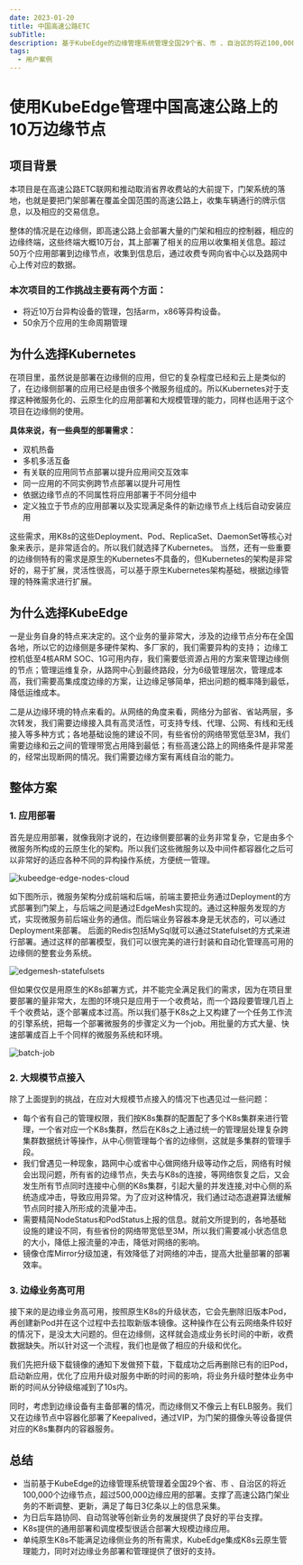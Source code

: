```yaml
---
date: 2023-01-20
title: 中国高速公路ETC
subTitle:
description: 基于KubeEdge的边缘管理系统管理全国29个省、市 、自治区的将近100,000个边缘节点，超过500,000边缘应用
tags:
  - 用户案例
---
```


# 使用KubeEdge管理中国高速公路上的10万边缘节点

## 项目背景

本项目是在高速公路ETC联网和推动取消省界收费站的大前提下，门架系统的落地，也就是要把门架部署在覆盖全国范围的高速公路上，收集车辆通行的牌示信息，以及相应的交易信息。

整体的情况是在边缘侧，即高速公路上会部署大量的门架和相应的控制器，相应的边缘终端，这些终端大概10万台，其上部署了相关的应用以收集相关信息。超过50万个应用部署到边缘节点，收集到信息后，通过收费专网向省中心以及路网中心上传对应的数据。

### 本次项目的工作挑战主要有两个方面：

- 将近10万台异构设备的管理，包括arm，x86等异构设备。
- 50余万个应用的生命周期管理

## 为什么选择Kubernetes

在项目里，虽然说是部署在边缘侧的应用，但它的复杂程度已经和云上是类似的了，在边缘侧部署的应用已经是由很多个微服务组成的。所以Kubernetes对于支撑这种微服务化的、云原生化的应用部署和大规模管理的能力，同样也适用于这个项目在边缘侧的使用。

**具体来说，有一些典型的部署需求：**

- 双机热备
- 多机多活互备
- 有关联的应用同节点部署以提升应用间交互效率
- 同一应用的不同实例跨节点部署以提升可用性
- 依据边缘节点的不同属性将应用部署于不同分组中
- 定义独立于节点的应用部署以及实现满足条件的新边缘节点上线后自动安装应用

这些需求，用K8s的这些Deployment、Pod、ReplicaSet、DaemonSet等核心对象来表示，是非常适合的。所以我们就选择了Kubernetes。
当然，还有一些重要的边缘侧特有的需求是原生的Kubernetes不具备的，但Kubernetes的架构是非常好的，易于扩展，灵活性很高，可以基于原生Kubernetes架构基础，根据边缘管理的特殊需求进行扩展。

## 为什么选择KubeEdge

一是业务自身的特点来决定的。这个业务的量非常大，涉及的边缘节点分布在全国各地，所以它的边缘侧是多硬件架构、多厂家的，我们需要异构的支持； 边缘工控机低至4核ARM SOC、1G可用内存，我们需要低资源占用的方案来管理边缘侧的节点；管理运维复杂，从路网中心到最终路段，分为6级管理层次，管理成本高，我们需要高集成度边缘的方案，让边缘足够简单，把出问题的概率降到最低，降低运维成本。

二是从边缘环境的特点来看的。从网络的角度来看，网络分为部省、省站两层，多次转发，我们需要边缘接入具有高灵活性，可支持专线、代理、公网、有线和无线接入等多种方式；各地基础设施的建设不同，有些省份的网络带宽低至3M，我们需要边缘和云之间的管理带宽占用降到最低；有些高速公路上的网络条件是非常差的，经常出现断网的情况。我们需要边缘方案有离线自治的能力。

## 整体方案

### 1. 应用部署

首先是应用部署，就像我刚才说的，在边缘侧要部署的业务非常复杂，它是由多个微服务所构成的云原生化的架构。所以我们这些微服务以及中间件都容器化之后可以非常好的适应各种不同的异构操作系统，方便统一管理。

![kubeedge-edge-nodes-cloud](images/kubeedge-edge-nodes-cloud.png)

如下图所示，微服务架构分成前端和后端，前端主要把业务通过Deployment的方式部署到门架上，与后端之间是通过EdgeMesh实现的。通过这种服务发现的方式，实现微服务前后端业务的通信。而后端业务容器本身是无状态的，可以通过Deployment来部署。
后面的Redis包括MySql就可以通过Statefulset的方式来进行部署。通过这样的部署模型，我们可以很完美的进行封装和自动化管理高可用的边缘侧的整套业务系统。

![edgemesh-statefulsets](images/edgemesh-statefulsets.png)

但如果仅仅是用原生的K8s部署方式，并不能完全满足我们的需求，因为在项目里要部署的量非常大，左图的环境只是应用于一个收费站，而一个路段要管理几百上千个收费站，逐个部署成本过高。所以我们基于K8s之上又构建了一个任务工作流的引擎系统，把每一个部署微服务的步骤定义为一个job。用批量的方式大量、快速部署成百上千个同样的微服务系统和环境。

![batch-job](images/batch-job.png)

### 2. 大规模节点接入

除了上面提到的挑战，在应对大规模节点接入的情况下也遇见过一些问题：
- 每个省有自己的管理权限，我们按K8s集群的配置配了多个K8s集群来进行管理，一个省对应一个K8s集群，然后在K8s之上通过统一的管理层处理复杂跨集群数据统计等操作，从中心侧管理每个省的边缘侧，这就是多集群的管理手段。
- 我们曾遇见一种现象，路网中心或省中心做网络升级等动作之后，网络有时候会出现问题，所有省的边缘节点，失去与K8s的连接，等网络恢复之后，又会发生所有节点同时连接中心侧的K8s集群，引起大量的并发连接,对中心侧的系统造成冲击，导致应用异常。为了应对这种情况，我们通过动态退避算法缓解节点同时接入所形成的流量冲击。
- 需要精简NodeStatus和PodStatus上报的信息。就前文所提到的，各地基础设施的建设不同，有些省份的网络带宽低至3M，所以我们需要减小状态信息的大小，降低上报流量的冲击，降低对网络的影响。
- 镜像仓库Mirror分级加速，有效降低了对网络的冲击，提高大批量部署的部署效率。

### 3. 边缘业务高可用

接下来的是边缘业务高可用，按照原生K8s的升级状态，它会先删除旧版本Pod，再创建新Pod并在这个过程中去拉取新版本镜像。这种操作在公有云网络条件较好的情况下，是没太大问题的。但在边缘侧，这样就会造成业务长时间的中断，收费数据缺失。所以针对这一个流程，我们也是做了相应的升级和优化。

我们先把升级下载镜像的通知下发做预下载，下载成功之后再删除已有的旧Pod，启动新应用，优化了应用升级对服务中断的时间的影响，将业务升级时整体业务中断的时间从分钟级缩减到了10s内。

同时，考虑到边缘设备有主备部署的情况，而边缘侧又不像云上有ELB服务。我们又在边缘节点中容器化部署了Keepalived，通过VIP，为门架的摄像头等设备提供对应的K8s集群内的容器服务。

## 总结

- 当前基于KubeEdge的边缘管理系统管理着全国29个省、市 、自治区的将近100,000个边缘节点，超过500,000边缘应用的部署。支撑了高速公路门架业务的不断调整、更新，满足了每日3亿条以上的信息采集。
- 为日后车路协同、自动驾驶等创新业务的发展提供了良好的平台支撑。
- K8s提供的通用部署和调度模型很适合部署大规模边缘应用。
- 单纯原生K8s不能满足边缘侧业务的所有需求，KubeEdge集成K8s云原生管理能力，同时对边缘业务部署和管理提供了很好的支持。
